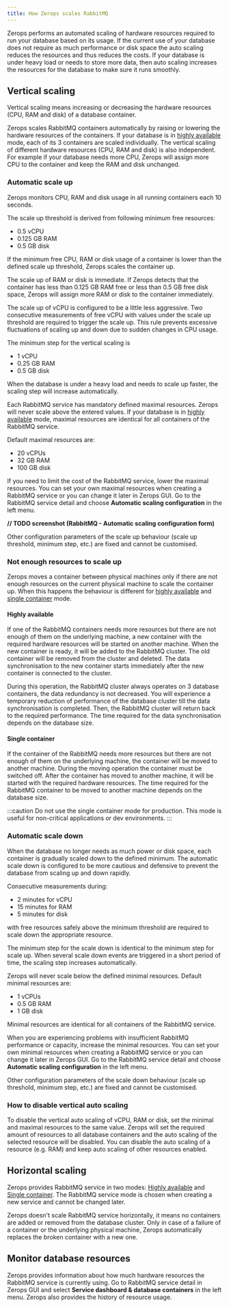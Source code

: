```yaml
---
title: How Zerops scales RabbitMQ
---
```

Zerops performs an automated scaling of hardware resources required to run your database based on its usage. If the current use of your database does not require as much performance or disk space the auto scaling reduces the resources and thus reduces the costs. If your database is under heavy load or needs to store more data, then auto scaling increases the resources for the database to make sure it runs smoothly.
## Vertical scaling
Vertical scaling means increasing or decreasing the hardware resources (CPU, RAM and disk) of a database container.

Zerops scales RabbitMQ containers automatically by raising or lowering the hardware resources of the containers. If your database is in [highly available](/rabbitmq/how-to/create#highly-available) mode, each of its 3 containers are scaled individually. The vertical scaling of different hardware resources (CPU, RAM and disk) is also  independent. For example if your database needs more CPU, Zerops will assign more CPU to the container and keep the RAM and disk unchanged.

### Automatic scale up
Zerops monitors CPU, RAM and disk usage in all running containers each 10 seconds.

The scale up threshold is derived from following minimum free resources:
* 0.5 vCPU
* 0.125 GB RAM
* 0.5 GB disk

If the minimum free CPU, RAM or disk usage of a container is lower than the defined scale up threshold, Zerops scales the container up.

The scale up of RAM or disk is immediate. If Zerops detects that the container has less than 0.125 GB RAM free or less than 0.5 GB free disk space, Zerops will assign more RAM or disk to the container immediately.

The scale up of vCPU is configured to be a little less aggressive. Two consecutive measurements of free vCPU with values under the scale up threshold are required to trigger the scale up. This rule prevents excessive fluctuations of scaling up and down due to sudden changes in CPU usage.

The minimum step for the vertical scaling is
* 1 vCPU
* 0.25 GB RAM
* 0.5 GB disk

When the database is under a heavy load and needs to scale up faster, the scaling step will increase automatically.

Each RabbitMQ service has mandatory defined maximal resources. Zerops will never scale above the entered values. If your database is in [highly available](/rabbitmq/how-to/create#highly-available) mode, maximal resources are identical for all containers of the RabbitMQ service.

Default maximal resources are:
* 20 vCPUs
* 32 GB RAM
* 100 GB disk

If you need to limit the cost of the RabbitMQ service, lower the maximal resources. You can set your own maximal resources when creating a RabbitMQ service or you can change it later in Zerops GUI. Go to the RabbitMQ service detail and choose **Automatic scaling configuration** in the left menu.

**// TODO screenshot (RabbitMQ - Automatic scaling configuration form)**

Other configuration parameters of the scale up behaviour (scale up threshold, minimum step, etc.) are fixed and cannot be customised.

### Not enough resources to scale up
Zerops moves a container between physical machines only if there are not enough resources on the current physical machine to scale the container up. When this happens the behaviour is different for [highly available](/rabbitmq/how-to/create#highly-available) and [single container](/rabbitmq/how-to/create#single-container) mode.

#### Highly available

If one of the RabbitMQ containers needs more resources but there are not enough of them on the underlying machine, a new container with the required hardware resources will be started on another machine. When the new container is ready, it will be added to the RabbitMQ cluster. The old container will be removed from the cluster and deleted. The data synchronisation to the new container starts immediately after the new container is connected to the cluster.

During this operation, the RabbitMQ cluster always operates on 3 database containers, the data redundancy is not decreased. You will experience a temporary reduction of performance of the database cluster till the data synchronisation is completed. Then, the RabbitMQ cluster will return back to the required performance. The time required for the data synchronisation depends on the database size.

#### Single container

If the container of the RabbitMQ needs more resources but there are not enough of them on the underlying machine, the container will be moved to another machine. During the moving operation the container must be switched off. After the container has moved to another machine, it will be started with the required hardware resources. The time required for the RabbitMQ container to be moved to another machine depends on the database size.

:::caution
Do not use the single container mode for production. This mode is useful for non-critical applications or dev environments.
:::

### Automatic scale down
When the database no longer needs as much power or disk space, each container is gradually scaled down to the defined minimum. The automatic scale down is configured to be more cautious and defensive to prevent the database from scaling up and down rapidly.

Consecutive measurements during:
* 2 minutes for vCPU
* 15 minutes for RAM
* 5 minutes for disk

with free resources safely above the minimum threshold are required to scale down the appropriate resource.

The minimum step for the scale down is identical to the minimum step for scale up. When several scale down events are triggered in a short period of time, the scaling step increases automatically.

Zerops will never scale below the defined minimal resources. Default minimal resources are:
* 1 vCPUs
* 0.5 GB RAM
* 1 GB disk

Minimal resources are identical for all containers of the RabbitMQ service.

When you are experiencing problems with insufficient RabbitMQ performance or capacity, increase the minimal resources. You can set your own minimal resources when creating a RabbitMQ service or you can change it later in Zerops GUI. Go to the RabbitMQ service detail and choose **Automatic scaling configuration** in the left menu.

Other configuration parameters of the scale down behaviour (scale up threshold, minimum step, etc.) are fixed and cannot be customised.

### How to disable vertical auto scaling

To disable the vertical auto scaling of vCPU, RAM or disk, set the minimal and maximal resources to the same value. Zerops will set the required amount of resources to all database containers and the auto scaling of the selected resource will be disabled. You can disable the auto scaling of a resource (e.g. RAM) and keep auto scaling of other resources enabled.

## Horizontal scaling

Zerops provides RabbitMQ service in two modes: [Highly available](/rabbitmq/how-to/create#highly-available) and [Single container](/rabbitmq/how-to/create#single-container). The RabbitMQ service mode is chosen when creating a new service and cannot be changed later.

Zerops doesn't scale RabbitMQ service horizontally, it means no containers are added or removed from the database cluster. Only in case of a failure of a container or the underlying physical machine, Zerops automatically replaces the broken container with a new one.


## Monitor database resources

Zerops provides information about how much hardware resources the RabbitMQ service is currently using. Go to RabbitMQ service detail in Zerops GUI and select **Service dashboard & database containers** in the left menu. Zerops also provides the history of resource usage.




